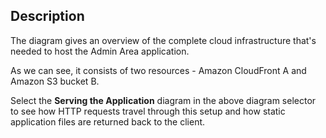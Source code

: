## Description

The diagram gives an overview of the complete cloud infrastructure that's needed to host the Admin Area application.

As we can see, it consists of two resources - Amazon CloudFront <diagram-letter>A</diagram-letter> and Amazon S3 bucket <diagram-letter>B</diagram-letter>.

Select the **Serving the Application** diagram in the above diagram selector to see how HTTP requests travel through this setup and how static application files are returned back to the client.
